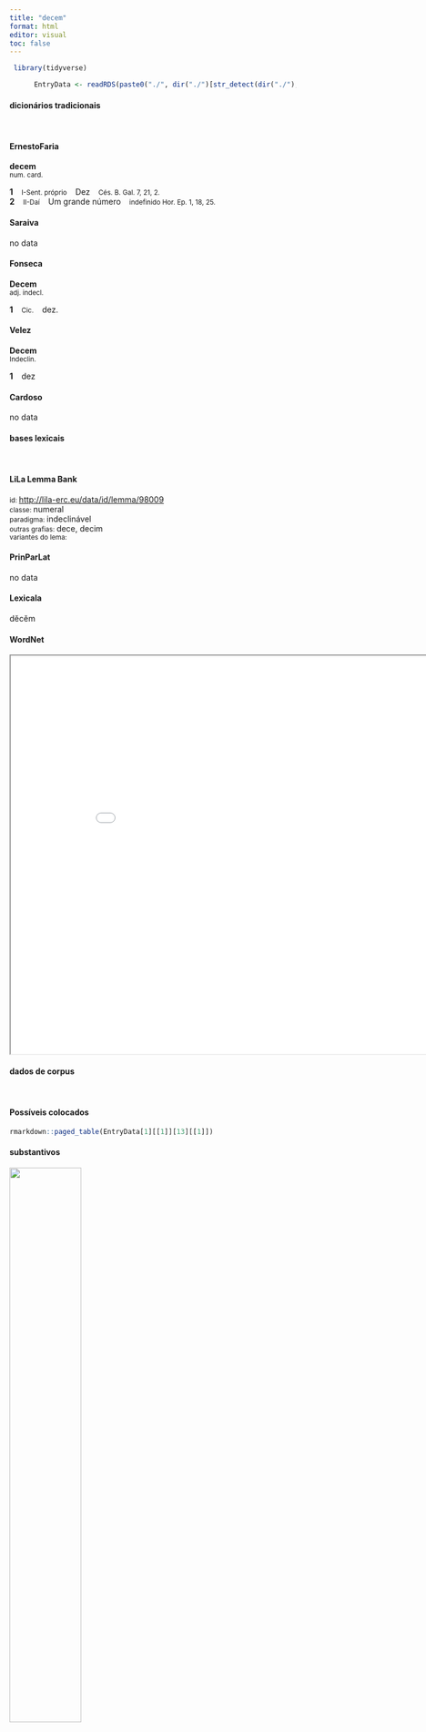 ```yaml
---
title: "decem"
format: html
editor: visual
toc: false
---
```



```r
 library(tidyverse) 

      EntryData <- readRDS(paste0("./", dir("./")[str_detect(dir("./"), "_xx100-101-99-101-109xx_.rds")]))

```


#### dicionários tradicionais

&emsp;




::: panel-tabset

#### ErnestoFaria

<b>decem</b> <br> <small>num. card.</small> <br> <small></small>   <p> <b>1</b> &ensp; <small>I-Sent. próprio</small> &ensp; Dez &ensp; <small>Cés. B. Gal. 7, 21, 2.</small> <br> <b>2</b> &ensp; <small>II-Daí</small> &ensp; Um grande número &ensp; <small>indefinido Hor. Ep. 1, 18, 25.</small> </p>




#### Saraiva

no data




#### Fonseca

<b>Decem</b> <br> <small>adj. indecl.</small>   <p> <b>1</b> &ensp; <small>Cic.</small> &ensp; dez. </p>




#### Velez

<b>Decem</b> <br> <small>Indeclin.</small>   <p> <b>1</b> &ensp; dez </p>




#### Cardoso

no data


:::



#### bases lexicais

&emsp;






::: panel-tabset

#### LiLa Lemma Bank

<small> id: </small> <a href=' http://lila-erc.eu/data/id/lemma/98009 ' target="_blank"> http://lila-erc.eu/data/id/lemma/98009 </a> <br>
<small> classe: </small> numeral    <br>
<small> paradigma: </small> indeclinável <br>
<small> outras grafias: </small> dece, decim <br>
<small> variantes do lema: </small>  <br>





#### PrinParLat

no data




#### Lexicala

dĕcĕm




#### WordNet

<iframe width='900' height='700' src='Media/Tree__xx100-101-99-101-109xx__sem_type_lexemes_pt.html'>

</iframe>


:::



#### dados de corpus

&emsp;




::: panel-tabset

#### Possíveis colocados

```r

rmarkdown::paged_table(EntryData[1][[1]][13][[1]])

```


#### substantivos

![](./Media/wordcloud__xx100-101-99-101-109xx__BY_collocate_scoreSUBST.webp){width=50% fig-alt='This chart plots collocate by scoreSUBST, for the headword decem here are all the values plotted: collocate: annus; scoreSUBST: 2. collocate: dies; scoreSUBST: 2. collocate: per; scoreSUBST: 0'}




#### adjetivos

![](./Media/wordcloud__xx100-101-99-101-109xx__BY_collocate_scoreADJ.webp){width=50% fig-alt='This chart plots collocate by scoreADJ, for the headword decem here are all the values plotted: collocate: annus; scoreADJ: 0. collocate: dies; scoreADJ: 0. collocate: per; scoreADJ: 0'}




#### verbos

![](./Media/wordcloud__xx100-101-99-101-109xx__BY_collocate_scoreVERBO.webp){width=50% fig-alt='This chart plots collocate by scoreVERBO, for the headword decem here are all the values plotted: collocate: annus; scoreVERBO: 0. collocate: dies; scoreVERBO: 0. collocate: per; scoreVERBO: 0'}




#### advérbios

![](./Media/wordcloud__xx100-101-99-101-109xx__BY_collocate_scoreADV.webp){width=50% fig-alt='This chart plots collocate by scoreADV, for the headword decem here are all the values plotted: collocate: annus; scoreADV: 0. collocate: dies; scoreADV: 0. collocate: per; scoreADV: 0'}




#### preposições e conjunções

![](./Media/wordcloud__xx100-101-99-101-109xx__BY_collocate_scoreFUNC.webp){width=50% fig-alt='This chart plots collocate by scoreFUNC, for the headword decem here are all the values plotted: collocate: annus; scoreFUNC: 0. collocate: dies; scoreFUNC: 0. collocate: per; scoreFUNC: 20'}


:::



::: panel-tabset

#### ExemplosTraduzidos

<p> <b>decem</b> per annos uidua respiciam uirum <br> <small> Sen.Ag.156 <br> Durante dez anos sozinha, vou ter consideração para com meu marido? <small> [JDD] </small> </small> </p>
; <p> diebus <b>decem</b> quibus materia coepta erat comportari omni opere effecto exercitus traducitur <br> <small> Caes.Gal.4.18.1 <br> Concluída a obra em dez dias, desde aquele em que a madeira tinha começado a ser transportada, o exército é conduzido para o outro lado. <small> [JDD, de outra edição] </small> </small> </p>





#### Frequência por autor

![](./Media/barchart__xx100-101-99-101-109xx__lemma_BY_author_Frequencies.webp){width=50% fig-alt='This charts plots the frequency of lemma by author_Frequencies. The Caesar subcorpus registers the highest normalized frequency, with the value of 3.02 and an absolute frequency of 8. The Horatius subcorpus follows, with a normalized frequency of 0.89 and an absolute frequency of 1. the subcorpus with the least normalized frequency is Sallustius with the normalized value of 0 and an absolute freqeuncy of 0. here are all the values: subcorpus: Caesar ; normalized frequency: 8 ; absolute frequency: 3.0213762368759. subcorpus: Cicero ; normalized frequency: 10 ; absolute frequency: 0.622959806633276. subcorpus: Horatius ; normalized frequency: 1 ; absolute frequency: 0.888020602077968. subcorpus: Ovidius ; normalized frequency: 1 ; absolute frequency: 1.71585449553878. subcorpus: Phaedrus ; normalized frequency: 1 ; absolute frequency: 1.5181417944436. subcorpus: Sallustius ; normalized frequency: 0 ; absolute frequency: 0. subcorpus: Seneca ; normalized frequency: 7 ; absolute frequency: 1.30643325059256. subcorpus: Suetonius ; normalized frequency: 0 ; absolute frequency: 0. subcorpus: Tacitus ; normalized frequency: 0 ; absolute frequency: 0. subcorpus: Vergilius ; normalized frequency: 0 ; absolute frequency: 0. subcorpus: Hieronymus ; normalized frequency: 0 ; absolute frequency: 0'}




#### Frequência por gênero

![](./Media/barchart__xx100-101-99-101-109xx__lemma_BY_genre_Frequencies.webp){width=50% fig-alt='This charts plots the frequency of lemma by genre_Frequencies. The Poesia.trágica subcorpus registers the highest normalized frequency, with the value of 2.61 and an absolute frequency of 3. The Prosa.histórica subcorpus follows, with a normalized frequency of 1.95 and an absolute frequency of 8. the subcorpus with the least normalized frequency is Poesia.épica with the normalized value of 0 and an absolute freqeuncy of 0. here are all the values: subcorpus: Prosa.histórica ; normalized frequency: 8 ; absolute frequency: 1.94746707563475. subcorpus: Prosa.filosófica ; normalized frequency: 6 ; absolute frequency: 0.988451590583351. subcorpus: Prosa.oratória ; normalized frequency: 6 ; absolute frequency: 0.576075581116242. subcorpus: Prosa.epistolográfica ; normalized frequency: 2 ; absolute frequency: 0.529955748694984. subcorpus: Poesia.lírica ; normalized frequency: 2 ; absolute frequency: 1.68251030537562. subcorpus: Poesia.didática ; normalized frequency: 1 ; absolute frequency: 0.848248367121893. subcorpus: Poesia.trágica ; normalized frequency: 3 ; absolute frequency: 2.60597637248089. subcorpus: Poesia.épica ; normalized frequency: 0 ; absolute frequency: 0. subcorpus: Prosa.ficcional ; normalized frequency: 0 ; absolute frequency: 0'}




#### Frequência por século

![](./Media/barchart__xx100-101-99-101-109xx__lemma_BY_period_Frequencies.webp){width=50% fig-alt='This charts plots the frequency of lemma by period_Frequencies. The I.d.C. subcorpus registers the highest normalized frequency, with the value of 1.22 and an absolute frequency of 8. The I.a.C. subcorpus follows, with a normalized frequency of 0.93 and an absolute frequency of 20. the subcorpus with the least normalized frequency is II.d.C. with the normalized value of 0 and an absolute freqeuncy of 0. here are all the values: subcorpus: I.a.C. ; normalized frequency: 20 ; absolute frequency: 0.930882010705143. subcorpus: I.d.C. ; normalized frequency: 8 ; absolute frequency: 1.2238029677222. subcorpus: II.d.C. ; normalized frequency: 0 ; absolute frequency: 0. subcorpus: IV.d.C. ; normalized frequency: 0 ; absolute frequency: 0'}


:::

